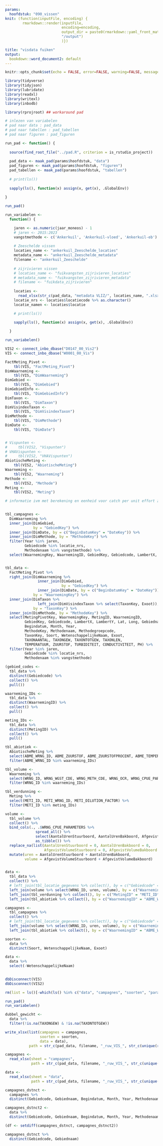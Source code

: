 ```yaml
---
params:
  hoofdstuk: "090_vissen"
knit: (function(inputFile, encoding) {
        rmarkdown::render(inputFile,
                          encoding=encoding,
                          output_dir = paste0(rmarkdown::yaml_front_matter(inputFile)$params$hoofdstuk, 
                          "/output")
                          )})

title: "visdata fuiken"
output:
  bookdown::word_document2: default
---
```



```r

knitr::opts_chunk$set(echo = FALSE, error=FALSE, warning=FALSE, message=FALSE, cache=FALSE)

```


```r

library(tidyverse)
library(tidyjson)
library(lubridate)
library(readxl)
library(writexl)
library(inbodb)

library(rprojroot) ## workaround pad

```


```r

# inlezen van variabelen
# pad naar data : pad_data
# pad naar tabellen : pad_tabellen
# pad naar figuren : pad_figuren

run_pad <- function() {
  
  source(find_root_file("../pad.R", criterion = is_rstudio_project))
  
  pad_data <- maak_pad(params$hoofdstuk, "data")
  pad_figuren <- maak_pad(params$hoofdstuk, "figuren")
  pad_tabellen <- maak_pad(params$hoofdstuk, "tabellen")
  
  # print(ls())
  
  sapply(ls(), function(x) assign(x, get(x), .GlobalEnv))
  
}

run_pad()

```


```r

run_variabelen <- 
  function() {

    jaren <- as.numeric(jaar_moneos) - 1
    # jaren <- 2015:2023
    vangstmethode <- c('Ankerkuil', 'Ankerkuil-vloed', 'Ankerkuil-eb')
    
    # Zeeschelde vissen
    locaties_name <- "ankerkuil_Zeeschelde_locaties"
    metadata_name <- "ankerkuil_Zeeschelde_metadata"
    filename <- "ankerkuil_Zeeschelde"
    
    # zijrivieren vissen
    # locaties_name <- "fuikvangsten_zijrivieren_locaties"
    # metadata_name <- "fuikvangsten_zijrivieren_metadata"
    # filename <- "fuikdata_zijrivieren"
    
    locaties <-
      read_xlsx(str_c(pad_data, "metadata VLIZ/", locaties_name, ".xlsx"))
    locatie_nrs <- locaties$locatiecode %>% as.character()
    locatie_namen <- locaties$locatie

    # print(ls())

    sapply(ls(), function(x) assign(x, get(x), .GlobalEnv))
    
  }

run_variabelen()

```


```r

VIS2 <- connect_inbo_dbase("D0147_00_Vis2")
VIS <- connect_inbo_dbase("W0001_00_Vis")

```


```r

FactMeting_Pivot <- 
    tbl(VIS, "FactMeting_Pivot")
DimWaarneming <- 
    tbl(VIS, "DimWaarneming")
DimGebied <- 
    tbl(VIS, "DimGebied")
DimGebiedInfo <- 
    tbl(VIS, "DimGebiedInfo")
DimTaxon <- 
    tbl(VIS, "DimTaxon")
DimVisindexTaxon <- 
    tbl(VIS, "DimVisindexTaxon")
DimMethode <- 
    tbl(VIS, "DimMethode")
DimDate <- 
    tbl(VIS, "DimDate")


# Vispunten <- 
#     tbl(VIS2, "Vispunten")
# VHAVispunten <- 
#     tbl(VIS2, "VHAVispunten")
AbiotischeMeting <- 
    tbl(VIS2, "AbiotischeMeting")
Waarneming <- 
    tbl(VIS2, "Waarneming")
Methode <- 
    tbl(VIS2, "Methode")
Meting <-
    tbl(VIS2, "Meting")

# informatie ivm met berekening en eenheid voor catch per unit effort zijn te vinden in VIS2 tabel 'Methode' (en 'MethodeCpueParameter')
  

tbl_campagnes <-
  DimWaarneming %>% 
  inner_join(DimGebied, 
             by = "GebiedKey") %>% 
  inner_join(DimDate, by = c("BeginDatumKey" = "DateKey")) %>% 
  inner_join(DimMethode, by = "MethodeKey") %>% 
  filter(Year %in% jaren,
         Gebiedcode %in% locatie_nrs,
         Methodenaam %in% vangstmethode) %>% 
  select(WaarnemingKey, WaarnemingID, GebiedKey, Gebiedcode, LambertX, LambertY, Lat, Long, Gebiednaam, Gemeentenaam, Begindatum, Month, Year, MethodeKey, Methodenaam, Methodegroepcode)


tbl_data <-
  FactMeting_Pivot %>% 
  right_join(DimWaarneming %>% 
               inner_join(DimGebied, 
                          by = "GebiedKey") %>% 
               inner_join(DimDate, by = c("BeginDatumKey" = "DateKey")),
             by = "WaarnemingKey") %>% 
  inner_join(DimTaxon %>% 
               left_join(DimVisindexTaxon %>% select(TaxonKey, Exoot)), 
             by = "TaxonKey") %>% 
  inner_join(DimMethode, by = "MethodeKey") %>% 
  select(MetingPivotKey, WaarnemingKey, MetingID, WaarnemingID, 
         GebiedKey, Gebiedcode, LambertX, LambertY, Lat, Long, Gebiednaam, Gemeentenaam, 
         Begindatum, Month, Year, 
         MethodeKey, Methodenaam, Methodegroepcode, 
         TaxonKey, Soort, WetenschappelijkeNaam, Exoot, 
         TAXONAANTAL, TAXONGEW, TAXONTOTGEW, TAXONLEN, 
         TEMPERATUUR, ZUURSTOF, TURBIDITEIT, CONDUCTIVITEIT, PH) %>% 
  filter(Year %in% jaren,
         Gebiedcode %in% locatie_nrs,
         Methodenaam %in% vangstmethode)

(gebied_codes <-
  tbl_data %>% 
  distinct(Gebiedcode) %>% 
  collect() %>% 
  pull())

waarneming_IDs <- 
  tbl_data %>% 
  distinct(WaarnemingID) %>% 
  collect() %>% 
  pull()

meting_IDs <- 
  tbl_data %>% 
  distinct(MetingID) %>% 
  collect() %>% 
  pull()

tbl_abiotiek <- 
  AbiotischeMeting %>% 
  select(ABME_WRNG_ID, ABME_ZUURSTOF, ABME_ZUURSTOFPROCENT, ABME_TEMPERATUUR, ABME_PH, ABME_CONDUCTIVITEIT, ABME_TURBIDITEIT, ABME_SALINITEIT_PRM) %>% 
  filter(ABME_WRNG_ID %in% waarneming_IDs)

tbl_volume <- 
  Waarneming %>% 
  select(WRNG_ID, WRNG_WGST_CDE, WRNG_METH_CDE, WRNG_OCR, WRNG_CPUE_PARAMETERS) %>% 
  filter(WRNG_ID %in% waarneming_IDs)

tbl_verdunning <-
  Meting %>% 
  select(METI_ID, METI_WRNG_ID, METI_DILUTION_FACTOR) %>% 
  filter(METI_ID %in% meting_IDs)

volume <-
  tbl_volume %>% 
  collect() %>% 
  bind_cols(., .$WRNG_CPUE_PARAMETERS %>% 
              spread_all() %>% 
              select(AantalUrenStuurboord, AantalUrenBakboord, AfgevistVolumeStuurboord, AfgevistVolumeBakboord) %>%
              as_tibble()) %>% 
  replace_na(list(AantalUrenStuurboord = 0, AantalUrenBakboord = 0,
                  AfgevistVolumeStuurboord = 0, AfgevistVolumeBakboord = 0)) %>% 
  mutate(uren = AantalUrenStuurboord + AantalUrenBakboord,
         volume = AfgevistVolumeStuurboord + AfgevistVolumeBakboord)


data <-
  tbl_data %>% 
  collect() %>% 
  # left_join(tbl_locatie_gegevens %>% collect(), by = c("Gebiedcode" = "VIP_CDE")) %>% 
  left_join(volume %>% select(WRNG_ID, uren, volume), by = c("WaarnemingID" = "WRNG_ID")) %>% 
  left_join(tbl_verdunning %>% collect(), by = c("MetingID" = "METI_ID", "WaarnemingID" = "METI_WRNG_ID")) %>% 
  left_join(tbl_abiotiek %>% collect(), by = c("WaarnemingID" = "ABME_WRNG_ID"))

campagnes <-
  tbl_campagnes %>% 
  collect() %>% 
  # left_join(tbl_locatie_gegevens %>% collect(), by = c("Gebiedcode" = "VIP_CDE")) %>% 
  left_join(volume %>% select(WRNG_ID, uren, volume), by = c("WaarnemingID" = "WRNG_ID")) %>% 
  left_join(tbl_abiotiek %>% collect(), by = c("WaarnemingID" = "ABME_WRNG_ID"))

soorten <-
  data %>% 
  distinct(Soort, WetenschappelijkeNaam, Exoot)

data <-
  data %>% 
  select(-WetenschappelijkeNaam)
  
```


```r

dbDisconnect(VIS)
dbDisconnect(VIS2)

```


```r

rm(list = ls()[-which(ls() %in% c("data", "campagnes", "soorten", "params", "run_pad", "run_variabelen"))])

run_pad()
run_variabelen()

```


```r

dubbel_gewicht <-
  data %>% 
  filter(!is.na(TAXONGEW) & !is.na(TAXONTOTGEW))

```


```r

write_xlsx(list(campagnes = campagnes,
                soorten = soorten,
                data = data),
           path = str_c(pad_data, filename, "_ruw_VIS_", str_c(unique(range(jaren)), collapse = "_"), ".xlsx"))

```


```r

campagnes <- 
  read_xlsx(sheet = "campagnes",
            path = str_c(pad_data, filename, "_ruw_VIS_", str_c(unique(range(jaren)), collapse = "_"), ".xlsx"))

data <- 
  read_xlsx(sheet = "data",
            path = str_c(pad_data, filename, "_ruw_VIS_", str_c(unique(range(jaren)), collapse = "_"), ".xlsx"))

campagnes_dstnct <-
  campagnes %>% 
  distinct(Gebiedcode, Gebiednaam, Begindatum, Month, Year, Methodenaam)

campagnes_dstnct2 <-
  data %>% 
  distinct(Gebiedcode, Gebiednaam, Begindatum, Month, Year, Methodenaam)

(df <- setdiff(campagnes_dstnct, campagnes_dstnct2))

campagnes_dstnct %>% 
  distinct(Gebiedcode, Gebiednaam)

```

